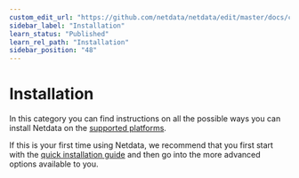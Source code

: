 ```yaml
---
custom_edit_url: "https://github.com/netdata/netdata/edit/master/docs/category-overview-pages/installation-overview.md"
sidebar_label: "Installation"
learn_status: "Published"
learn_rel_path: "Installation"
sidebar_position: "48"
---
```

# Installation

In this category you can find instructions on all the possible ways you can install Netdata on the
[supported platforms](/docs/nightly/installation/platform-support-policy).

If this is your first time using Netdata, we recommend that you first start with the 
[quick installation guide](/docs/nightly/getting-started/install-netdata) and then 
go into the more advanced options available to you. 


